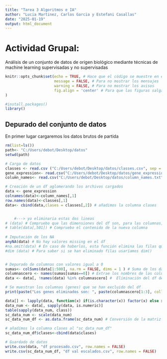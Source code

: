 ---
title: "Tarea 3 Algoritmos e IA"
author: "Lucia Martinez, Carlos Garcia y Estefani Casallas"
date: "2025-01-19"
output: html_document
---

# Actividad Grupal:
Análisis de un conjunto de datos de origen biológico mediante técnicas de machine learning supervisadas y no supervisadas


```{r setup, include=TRUE}
knitr::opts_chunk$set(echo = TRUE, # Hace que el código se muestre en el html
                      message = FALSE, # Para no mostrar los mensajes
                      warning = FALSE, # Para no mostrar los avisos
                      fig.align = 'center' # Para que las figuras salgan alineadas en el html
)

```

```{r Preparación del entorno de trabajo (instalación y carga de paquetes), include=TRUE}

#install.packages()
library()

```

## Depurado del conjunto de datos
En primer lugar cargaremos los datos brutos de partida 

```{r cargar_datos}
rm(list=ls())
path<- "C:/Users/debot/Desktop/datos"
setwd(path)

# Carga de datos 
classes <- read.csv ("C:/Users/debot/Desktop/datos/classes.csv", sep = ";", header = FALSE)
gene_expression<- read.csv("C:/Users/debot/Desktop/datos/gene_expression.csv", sep = ";", header = FALSE)
column_names<- read.csv("C:/Users/debot/Desktop/datos/column_names.txt", sep = ";", header = FALSE)

# Creación de un df aglomerando los archivos cargados
data <- gene_expression
colnames(data)<-column_names[,1]
row.names(data)<-classes[,1]
data<- cbind(data,clases = classes[,2]) # añadimos la columna clases


    #---> yo eliminaria estas dos lineas
# (data) # Compruebo que las dimensiones del df son, para las columnas, una unidad mayor que en el df "gene_expression"
# table(data[,501]) # Compruebo el contenido de la nueva columna
      
# Imputación de los NA
anyNA(data) # No hay valores missing en el df
#na.omit(data) # En caso de haberlos, esta función elimina las filas que tengan un NA
#dim (data) # Para saber si se han eliminado filas usaríamos dim()


# Depurado de columnas con valores igual a 0
sumas<- colSums(data[1:500], na.rm = FALSE, dims = 1 ) # Suma de los datos por columnas
columnascero <- names(sumas[sumas==0]) # Extrae los nombres de las columnas cuya suma total de valores es igual a 0
data <- data[, !names(data) %in% columnascero] #  Eliminación del df de las columnas con suma igual a 0 

# Se muestran los columnas (genes) que se han excluido del df
print(paste("Los genes eliminados son: ", paste(columnascero[1:3], collapse = ", ")))

data[] <- lapply(data, function(x) if(is.character(x)) factor(x) else x)#transformamos las variables categóricas en factores
data_num <- data[, sapply(data, is.numeric)]
table(sapply(data_num, class))
sc_data_num <- scale(data_num)
sc_data_num_df <- as.data.frame(sc_data_num) # Conversión de la matriz a un data frame

# añadimos la columna clases al "sc_data_num_df"
sc_data_num_df$clases<-cbind(data$clases)

# Guardado de datos
write.csv(data, "df procesado.csv", row.names = FALSE)
write.csv(sc_data_num_df, "df val escalados.csv", row.names = FALSE)
```
